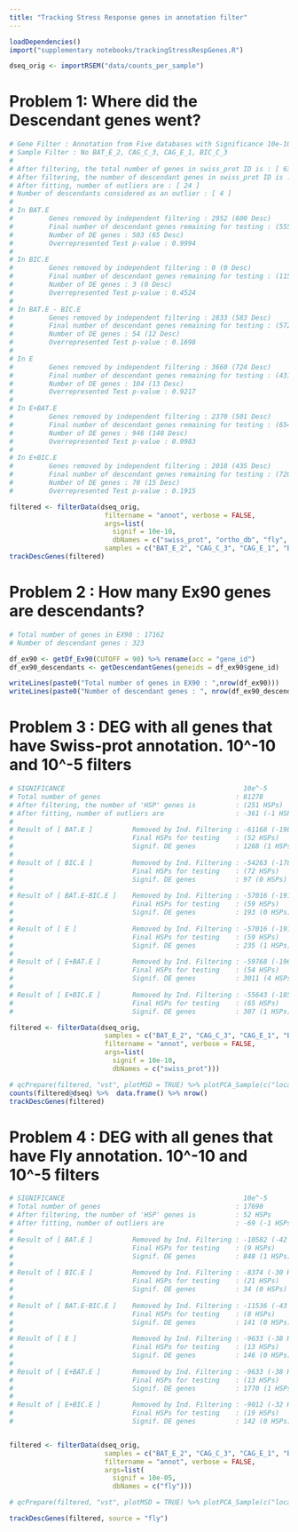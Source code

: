 ```yaml
---
title: "Tracking Stress Response genes in annotation filter"
---
```


```r
loadDependencies()
import("supplementary notebooks/trackingStressRespGenes.R")

dseq_orig <- importRSEM("data/counts_per_sample")
```

# Problem 1: Where did the Descendant genes went?  
```r
# Gene Filter : Annotation from Five databases with Significance 10e-10
# Sample Filter : No BAT_E_2, CAG_C_3, CAG_E_1, BIC_C_3
# 
# After filtering, the total number of genes in swiss_prot ID is : [ 6374 ]
# After filtering, the number of descendant genes in swiss_prot ID is : [ 1159 ]
# After fitting, number of outliers are : [ 24 ]
# Number of descendants considered as an outlier : [ 4 ]
# 
# In BAT.E
#         Genes removed by independent filtering : 2952 (600 Desc)
#         Final number of descendant genes remaining for testing : (555 Desc)
#         Number of DE genes : 503 (65 Desc)
#         Overrepresented Test p-value : 0.9994
# 
# In BIC.E
#         Genes removed by independent filtering : 0 (0 Desc)
#         Final number of descendant genes remaining for testing : (1155 Desc)
#         Number of DE genes : 3 (0 Desc)
#         Overrepresented Test p-value : 0.4524
# 
# In BAT.E - BIC.E
#         Genes removed by independent filtering : 2833 (583 Desc)
#         Final number of descendant genes remaining for testing : (572 Desc)
#         Number of DE genes : 54 (12 Desc)
#         Overrepresented Test p-value : 0.1698
# 
# In E
#         Genes removed by independent filtering : 3660 (724 Desc)
#         Final number of descendant genes remaining for testing : (431 Desc)
#         Number of DE genes : 104 (13 Desc)
#         Overrepresented Test p-value : 0.9217
# 
# In E+BAT.E
#         Genes removed by independent filtering : 2370 (501 Desc)
#         Final number of descendant genes remaining for testing : (654 Desc)
#         Number of DE genes : 946 (140 Desc)
#         Overrepresented Test p-value : 0.9983
# 
# In E+BIC.E
#         Genes removed by independent filtering : 2018 (435 Desc)
#         Final number of descendant genes remaining for testing : (720 Desc)
#         Number of DE genes : 70 (15 Desc)
#         Overrepresented Test p-value : 0.1915

filtered <- filterData(dseq_orig, 
                        filtername = "annot", verbose = FALSE,
                        args=list(
                          signif = 10e-10, 
                          dbNames = c("swiss_prot", "ortho_db", "fly", "shrimp", "pfam")),
                        samples = c("BAT_E_2", "CAG_C_3", "CAG_E_1", "BIC_C_3"))
trackDescGenes(filtered)
```

# Problem 2 : How many Ex90 genes are descendants?
```r
# Total number of genes in EX90 : 17162
# Number of descendant genes : 323

df_ex90 <- getDf_Ex90(CUTOFF = 90) %>% rename(acc = "gene_id")
df_ex90_descendants <- getDescendantGenes(geneids = df_ex90$gene_id)

writeLines(paste0("Total number of genes in EX90 : ",nrow(df_ex90)))
writeLines(paste0("Number of descendant genes : ", nrow(df_ex90_descendants)))
```


# Problem 3 : DEG with all genes that have Swiss-prot annotation. 10^-10 and 10^-5 filters
```r
# SIGNIFICANCE                                             10e^-5              | 10e^-10
# Total number of genes                                  : 81278               | 59504
# After filtering, the number of 'HSP' genes is          : (251 HSPs)          | (153 HSPs)
# After fitting, number of outliers are                  : -361 (-1 HSPs)      | -316 (-1 HSPs)
# 
# Result of [ BAT.E ]          Removed by Ind. Filtering : -61168 (-198 HSPs)  | -0 (-0 HSPs)
#                              Final HSPs for testing    : (52 HSPs)           | (152 HSPs)
#                              Signif. DE genes          : 1268 (1 HSPs)       | 257 (0 HSPs)
# 
# Result of [ BIC.E ]          Removed by Ind. Filtering : -54263 (-178 HSPs)  | -38473 (-105 HSPs)
#                              Final HSPs for testing    : (72 HSPs)           | (47 HSPs)
#                              Signif. DE genes          : 97 (0 HSPs)         | 86 (0 HSPs)
# 
# Result of [ BAT.E-BIC.E ]    Removed by Ind. Filtering : -57016 (-191 HSPs)  | -41447 (-117 HSPs)
#                              Final HSPs for testing    : (59 HSPs)           | (35 HSPs)
#                              Signif. DE genes          : 193 (0 HSPs)        | 175 (0 HSPs)
# 
# Result of [ E ]              Removed by Ind. Filtering : -57016 (-191 HSPs)  | -41447 (-117 HSPs)
#                              Final HSPs for testing    : (59 HSPs)           | (35 HSPs)
#                              Signif. DE genes          : 235 (1 HSPs)        | 217 (1 HSPs)
# 
# Result of [ E+BAT.E ]        Removed by Ind. Filtering : -59768 (-196 HSPs)  | -40472 (-114 HSPs)
#                              Final HSPs for testing    : (54 HSPs)           | (38 HSPs)
#                              Signif. DE genes          : 3011 (4 HSPs)       | 2525 (3 HSPs)
# 
# Result of [ E+BIC.E ]        Removed by Ind. Filtering : -55643 (-185 HSPs)  | -39483 (-110 HSPs)
#                              Final HSPs for testing    : (65 HSPs)           | (42 HSPs)
#                              Signif. DE genes          : 307 (1 HSPs)        | 294 (0 HSPs)

filtered <- filterData(dseq_orig, 
                        samples = c("BAT_E_2", "CAG_C_3", "CAG_E_1", "BIC_C_3"),
                        filtername = "annot", verbose = FALSE,
                        args=list(
                          signif = 10e-10, 
                          dbNames = c("swiss_prot")))

# qcPrepare(filtered, "vst", plotMSD = TRUE) %>% plotPCA_Sample(c("location", "condition"))
counts(filtered@dseq) %>%  data.frame() %>% nrow()
trackDescGenes(filtered)
```

# Problem 4 : DEG with all genes that have Fly annotation. 10^-10 and 10^-5 filters
```r
# SIGNIFICANCE                                             10e^-5              | 10e^-10  
# Total number of genes                                  : 17690               | 16740
# After filtering, the number of 'HSP' genes is          : 52 HSPs             | 52 HSPs
# After fitting, number of outliers are                  : -69 (-1 HSPs)       | -69 (-1 HSPs)
#   
# Result of [ BAT.E ]          Removed by Ind. Filtering : -10582 (-42 HSPs)   | -9999 (-42 HSPs)
#                              Final HSPs for testing    : (9 HSPs)            | (9 HSPs)
#                              Signif. DE genes          : 848 (1 HSPs)        | 833 (0 HSPs)
#   
# Result of [ BIC.E ]          Removed by Ind. Filtering : -8374 (-30 HSPs)    | -8520 (-33 HSPs)
#                              Final HSPs for testing    : (21 HSPs)           | (18 HSPs)
#                              Signif. DE genes          : 34 (0 HSPs)         | 32 (0 HSPs)
#   
# Result of [ BAT.E-BIC.E ]    Removed by Ind. Filtering : -11536 (-43 HSPs)   | -10297 (-42 HSPs)
#                              Final HSPs for testing    : (8 HSPs)            | (9 HSPs)
#                              Signif. DE genes          : 141 (0 HSPs)        | 133 (0 HSPs)
#   
# Result of [ E ]              Removed by Ind. Filtering : -9633 (-38 HSPs)    | -14549 (-44 HSPs)
#                              Final HSPs for testing    : (13 HSPs)           | (7 HSPs)
#                              Signif. DE genes          : 146 (0 HSPs)        | 167 (0 HSPs)
#
# Result of [ E+BAT.E ]        Removed by Ind. Filtering : -9633 (-38 HSPs)    |  -9398 (-41 HSPs)
#                              Final HSPs for testing    : (13 HSPs)           | (10 HSPs)
#                              Signif. DE genes          : 1770 (1 HSPs)       | 1711 (1 HSPs)
#
# Result of [ E+BIC.E ]        Removed by Ind. Filtering : -9012 (-32 HSPs)    | -7916 (-30 HSPs)
#                              Final HSPs for testing    : (19 HSPs)           | (21 HSPs)
#                              Signif. DE genes          : 142 (0 HSPs)        | 137 (0 HSPs)


filtered <- filterData(dseq_orig, 
                        samples = c("BAT_E_2", "CAG_C_3", "CAG_E_1", "BIC_C_3"),
                        filtername = "annot", verbose = FALSE,
                        args=list(
                          signif = 10e-05, 
                          dbNames = c("fly")))

# qcPrepare(filtered, "vst", plotMSD = TRUE) %>% plotPCA_Sample(c("location", "condition"))

trackDescGenes(filtered, source = "fly")
```

